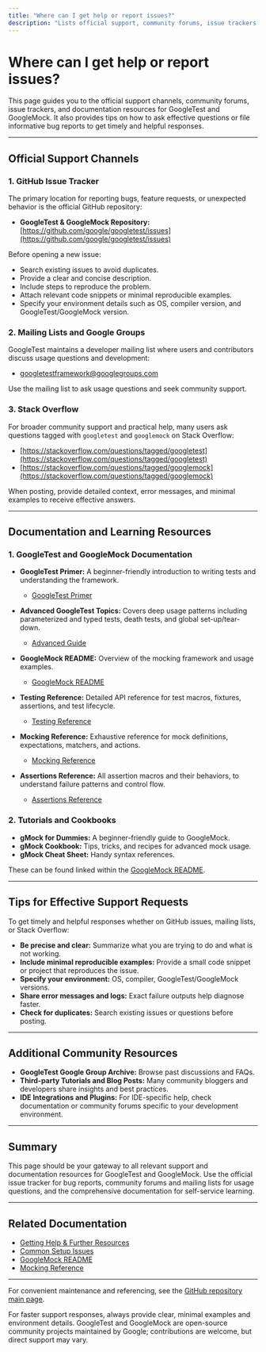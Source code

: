 ```yaml
---
title: "Where can I get help or report issues?"
description: "Lists official support, community forums, issue trackers, and documentation channels. Provides direct links to these resources and offers tips on how to ask effective questions or file informative bug reports."
---
```


# Where can I get help or report issues?

This page guides you to the official support channels, community forums, issue trackers, and documentation resources for GoogleTest and GoogleMock. It also provides tips on how to ask effective questions or file informative bug reports to get timely and helpful responses.

---

## Official Support Channels

### 1. GitHub Issue Tracker

The primary location for reporting bugs, feature requests, or unexpected behavior is the official GitHub repository:

- **GoogleTest & GoogleMock Repository:** [https://github.com/google/googletest/issues](https://github.com/google/googletest/issues)

Before opening a new issue:

- Search existing issues to avoid duplicates.
- Provide a clear and concise description.
- Include steps to reproduce the problem.
- Attach relevant code snippets or minimal reproducible examples.
- Specify your environment details such as OS, compiler version, and GoogleTest/GoogleMock version.

### 2. Mailing Lists and Google Groups

GoogleTest maintains a developer mailing list where users and contributors discuss usage questions and development:

- [googletestframework@googlegroups.com](https://groups.google.com/g/googletestframework)

Use the mailing list to ask usage questions and seek community support.

### 3. Stack Overflow

For broader community support and practical help, many users ask questions tagged with `googletest` and `googlemock` on Stack Overflow:

- [https://stackoverflow.com/questions/tagged/googletest](https://stackoverflow.com/questions/tagged/googletest)
- [https://stackoverflow.com/questions/tagged/googlemock](https://stackoverflow.com/questions/tagged/googlemock)

When posting, provide detailed context, error messages, and minimal examples to receive effective answers.

---

## Documentation and Learning Resources

### 1. GoogleTest and GoogleMock Documentation

- **GoogleTest Primer:** A beginner-friendly introduction to writing tests and understanding the framework.
  - [GoogleTest Primer](https://github.com/google/googletest/blob/main/docs/primer.md)

- **Advanced GoogleTest Topics:** Covers deep usage patterns including parameterized and typed tests, death tests, and global set-up/tear-down.
  - [Advanced Guide](https://github.com/google/googletest/blob/main/docs/advanced.md)

- **GoogleMock README:** Overview of the mocking framework and usage examples.
  - [GoogleMock README](https://github.com/google/googletest/blob/main/googlemock/README.md)

- **Testing Reference:** Detailed API reference for test macros, fixtures, assertions, and test lifecycle.
  - [Testing Reference](https://github.com/google/googletest/blob/main/docs/reference/testing.md)

- **Mocking Reference:** Exhaustive reference for mock definitions, expectations, matchers, and actions.
  - [Mocking Reference](https://github.com/google/googletest/blob/main/docs/reference/mocking.md)

- **Assertions Reference:** All assertion macros and their behaviors, to understand failure patterns and control flow.
  - [Assertions Reference](https://github.com/google/googletest/blob/main/docs/reference/assertions.md)

### 2. Tutorials and Cookbooks

- **gMock for Dummies:** A beginner-friendly guide to GoogleMock.
- **gMock Cookbook:** Tips, tricks, and recipes for advanced mock usage.
- **gMock Cheat Sheet:** Handy syntax references.

These can be found linked within the [GoogleMock README](https://github.com/google/googletest/blob/main/googlemock/README.md).

---

## Tips for Effective Support Requests

To get timely and helpful responses whether on GitHub issues, mailing lists, or Stack Overflow:

- **Be precise and clear:** Summarize what you are trying to do and what is not working.
- **Include minimal reproducible examples:** Provide a small code snippet or project that reproduces the issue.
- **Specify your environment:** OS, compiler, GoogleTest/GoogleMock versions.
- **Share error messages and logs:** Exact failure outputs help diagnose faster.
- **Check for duplicates:** Search existing issues or questions before posting.

---

## Additional Community Resources

- **GoogleTest Google Group Archive:** Browse past discussions and FAQs.
- **Third-party Tutorials and Blog Posts:** Many community bloggers and developers share insights and best practices.
- **IDE Integrations and Plugins:** For IDE-specific help, check documentation or community forums specific to your development environment.

---

## Summary

This page should be your gateway to all relevant support and documentation resources for GoogleTest and GoogleMock. Use the official issue tracker for bug reports, community forums and mailing lists for usage questions, and the comprehensive documentation for self-service learning.

---

## Related Documentation

- [Getting Help & Further Resources](https://github.com/google/googletest/blob/main/getting-started/support/finding-help.md)
- [Common Setup Issues](https://github.com/google/googletest/blob/main/getting-started/support/common-setup-issues.md)
- [GoogleMock README](https://github.com/google/googletest/blob/main/googlemock/README.md)
- [Mocking Reference](https://github.com/google/googletest/blob/main/docs/reference/mocking.md)

---

For convenient maintenance and referencing, see the [GitHub repository main page](https://github.com/google/googletest).

<Tip>
For faster support responses, always provide clear, minimal examples and environment details.
</Tip>

<Note>
GoogleTest and GoogleMock are open-source community projects maintained by Google; contributions are welcome, but direct support may vary.
</Note>